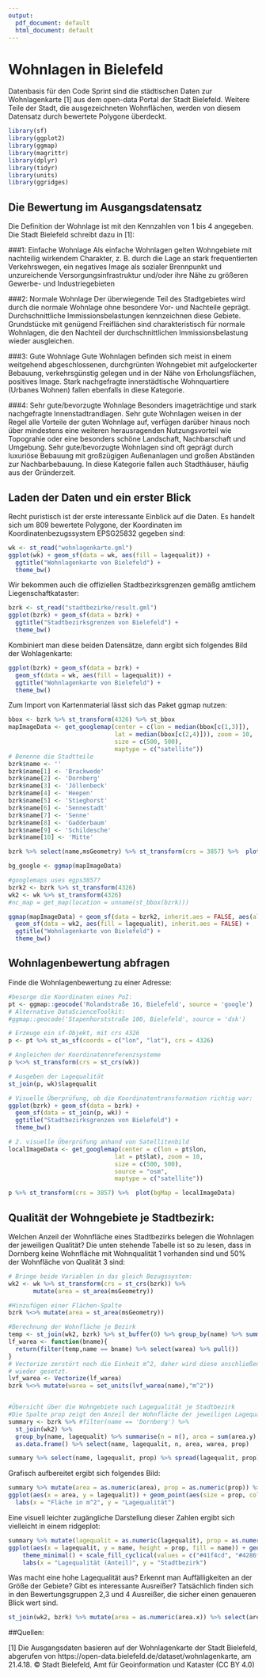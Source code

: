 ```yaml
---
output:
  pdf_document: default
  html_document: default
---
```

# Wohnlagen in Bielefeld

Datenbasis für den Code Sprint sind die städtischen Daten zur Wohnlagenkarte [1] aus dem open-data Portal der Stadt Bielefeld. Weitere Teile der Stadt, die ausgezeichneten Wohnflächen, werden von diesem Datensatz durch bewertete Polygone überdeckt.


```r
library(sf)
library(ggplot2)
library(ggmap)
library(magrittr)
library(dplyr)
library(tidyr)
library(units)
library(ggridges)
```

## Die Bewertung im Ausgangsdatensatz

Die Definition der Wohnlage ist mit den Kennzahlen von 1 bis 4 angegeben. Die Stadt Bielefeld schreibt dazu in [1]:

###1: Einfache Wohnlage
Als einfache Wohnlagen gelten Wohngebiete mit nachteilig wirkendem Charakter, z. B. durch die Lage an stark frequentierten Verkehrswegen, ein negatives Image als sozialer Brennpunkt und unzureichende Versorgungsinfrastruktur und/oder ihre Nähe zu größeren Gewerbe- und Industriegebieten

###2: Normale Wohnlage
Der überwiegende Teil des Stadtgebietes wird durch die normale Wohnlage ohne besondere Vor- und Nachteile geprägt. Durchschnittliche Immissionsbelastungen kennzeichnen diese Gebiete. Grundstücke mit genügend Freiflächen sind charakteristisch für normale Wohnlagen, die den Nachteil der durchschnittlichen Immissionsbelastung wieder ausgleichen.

###3: Gute Wohnlage
Gute Wohnlagen befinden sich meist in einem weitgehend abgeschlossenen, durchgrünten Wohngebiet mit aufgelockerter Bebauung, verkehrsgünstig gelegen und in der Nähe von Erholungsflächen, positives Image. Stark nachgefragte innerstädtische Wohnquartiere (Urbanes Wohnen) fallen ebenfalls in diese Kategorie.

###4: Sehr gute/bevorzugte Wohnlage
Besonders imageträchtige und stark nachgefragte Innenstadtrandlagen. Sehr gute Wohnlagen weisen in der Regel alle Vorteile der guten Wohnlage auf, verfügen darüber hinaus noch über mindestens eine weiteren herausragenden Nutzungsvorteil wie Topograhie oder eine besonders schöne Landschaft, Nachbarschaft und Umgebung. Sehr gute/bevorzugte Wohnlagen sind oft geprägt durch luxuriöse Bebauung mit großzügigen Außenanlagen und großen Abständen zur Nachbarbebauung. In diese Kategorie fallen auch Stadthäuser, häufig aus der Gründerzeit. 

## Laden der Daten und ein erster Blick

Recht puristisch ist der erste interessante Einblick auf die Daten. Es handelt sich um 809 bewertete Polygone, der Koordinaten im Koordinatenbezugssystem EPSG25832 gegeben sind:

```r
wk <- st_read("wohnlagenkarte.gml")
ggplot(wk) + geom_sf(data = wk, aes(fill = lagequalit)) +
  ggtitle("Wohnlagenkarte von Bielefeld") +
  theme_bw()

```

Wir bekommen auch die offiziellen Stadtbezirksgrenzen gemäßg amtlichem Liegenschaftkataster:

```r
bzrk <- st_read("stadtbezirke/result.gml")
ggplot(bzrk) + geom_sf(data = bzrk) +
  ggtitle("Stadtbezirksgrenzen von Bielefeld") +
  theme_bw()

```

Kombiniert man diese beiden Datensätze, dann ergibt sich folgendes Bild der Wohlagenkarte:
```r
ggplot(bzrk) + geom_sf(data = bzrk) +
  geom_sf(data = wk, aes(fill = lagequalit)) +
  ggtitle("Wohnlagenkarte von Bielefeld") +
  theme_bw()

```

Zum Import von Kartenmaterial lässt sich das Paket ggmap nutzen:

```r
bbox <- bzrk %>% st_transform(4326) %>% st_bbox
mapImageData <- get_googlemap(center = c(lon = median(bbox[c(1,3)]), 
                              lat = median(bbox[c(2,4)])), zoom = 10,
                              size = c(500, 500),
                              maptype = c("satellite")) 
# Benenne die Stadtteile
bzrk$name <- ''
bzrk$name[1] <- 'Brackwede'
bzrk$name[2] <- 'Dornberg'
bzrk$name[3] <- 'Jöllenbeck'
bzrk$name[4] <- 'Heepen'
bzrk$name[5] <- 'Stieghorst'
bzrk$name[6] <- 'Sennestadt'
bzrk$name[7] <- 'Senne'
bzrk$name[8] <- 'Gadderbaum'
bzrk$name[9] <- 'Schildesche'
bzrk$name[10] <- 'Mitte'

bzrk %>% select(name,msGeometry) %>% st_transform(crs = 3857) %>%  plot(main = "Stadtbezirke", bgMap = mapImageData)
```

```r

bg_google <- ggmap(mapImageData)

#googlemaps uses egps3857?
bzrk2 <- bzrk %>% st_transform(4326)
wk2 <- wk %>% st_transform(4326)
#nc_map = get_map(location = unname(st_bbox(bzrk)))

ggmap(mapImageData) + geom_sf(data = bzrk2, inherit.aes = FALSE, aes(alpha = 0.8)) +
  geom_sf(data = wk2, aes(fill = lagequalit), inherit.aes = FALSE) +
  ggtitle("Wohnlagenkarte von Bielefeld") +
  theme_bw()

```
## Wohnlagenbewertung abfragen

Finde die Wohnlagenbewertung zu einer Adresse:

```r


#besorge die Koordinaten eines PoI:
pt <- ggmap::geocode('Rolandstraße 16, Bielefeld', source = 'google')
# Alternative DataScienceToolkit:
#ggmap::geocode('Stapenhorststraße 100, Bielefeld', source = 'dsk')

# Erzeuge ein sf-Objekt, mit crs 4326
p <- pt %>% st_as_sf(coords = c("lon", "lat"), crs = 4326)

# Angleichen der Koordinatenreferenzsysteme
p %<>% st_transform(crs = st_crs(wk))

# Ausgeben der Lagequalität
st_join(p, wk)$lagequalit

# Visuelle Überprüfung, ob die Koordinatentransformation richtig war:
ggplot(bzrk) + geom_sf(data = bzrk) +
  geom_sf(data = st_join(p, wk)) +
  ggtitle("Stadtbezirksgrenzen von Bielefeld") +
  theme_bw()

# 2. visuelle Überprüfung anhand von Satellitenbild
localImageData <- get_googlemap(center = c(lon = pt$lon, 
                              lat = pt$lat), zoom = 10,
                              size = c(500, 500),
                              source = "osm",
                              maptype = c("satellite")) 

p %>% st_transform(crs = 3857) %>%  plot(bgMap = localImageData)

```


## Qualität der Wohngebiete je Stadtbezirk:

Welchen Anzeil der Wohnfläche eines Stadtbezirks belegen die Wohnlagen der jeweiligen Qualität? Die unten stehende Tabelle ist so zu lesen, dass in Dornberg keine Wohnfläche mit Wohnqualität 1 vorhanden sind und 50% der Wohnfläche von Qualität 3 sind:
```r
# Bringe beide Variablen in das gleich Bezugssystem:
wk2 <- wk %>% st_transform(crs = st_crs(bzrk)) %>%
       mutate(area = st_area(msGeometry))

#Hinzufügen einer Flächen-Spalte
bzrk %<>% mutate(area = st_area(msGeometry))

#Berechnung der Wohnfläche je Bezirk
temp <- st_join(wk2, bzrk) %>% st_buffer(0) %>% group_by(name) %>% summarise(warea = sum(area.x)) %>% as.data.frame()
lf_warea <- function(bname){
  return(filter(temp,name == bname) %>% select(warea) %>% pull())
}
# Vectorize zerstört noch die Einheit m^2, daher wird diese anschließend
# wieder gesetzt.
lvf_warea <- Vectorize(lf_warea)
bzrk %<>% mutate(warea = set_units(lvf_warea(name),"m^2"))


#Übersicht über die Wohngebiete nach Lagequalität je Stadtbezirk
#Die Spalte prop zeigt den Anzeil der Wohnfläche der jeweiligen Lagequalität an der Gesamtfläche des Bezirks:
summary <- bzrk %>% #filter(name == 'Dornberg') %>% 
  st_join(wk2) %>% 
  group_by(name, lagequalit) %>% summarise(n = n(), area = sum(area.y), warea = mean(warea), prop = sum(area.y) / mean(warea) ) %>%
  as.data.frame() %>% select(name, lagequalit, n, area, warea, prop) 

summary %>% select(name, lagequalit, prop) %>% spread(lagequalit, prop)
```

Grafisch aufbereitet ergibt sich folgendes Bild:

```r

summary %>% mutate(area = as.numeric(area), prop = as.numeric(prop)) %>%
ggplot(aes(x = area, y = lagequalit)) + geom_point(aes(size = prop, color = name)) + 
  labs(x = "Fläche in m^2", y = "Lagequalität")
```

Eine visuell leichter zugängliche Darstellung dieser Zahlen ergibt sich vielleicht in einem ridgeplot:

```r


summary %>% mutate(lagequalit = as.numeric(lagequalit), prop = as.numeric(prop)) %>%
ggplot(aes(x = lagequalit, y = name, height = prop, fill = name)) + geom_density_ridges(stat = "identity", scale = 1) +
    theme_minimal() + scale_fill_cyclical(values = c("#41f4cd", "#4286f4")) +
    labs(x = "Lagequalität (Anteil)", y = "Stadtbezirk")

```

Was macht eine hohe Lagequalität aus? Erkennt man Auffälligkeiten an der Größe der Gebiete? Gibt es interessante Ausreißer? Tatsächlich finden sich in den Bewertungsgruppen 2,3 und 4 Ausreißer, die sicher einen genaueren Blick wert sind.

```r
st_join(wk2, bzrk) %>% mutate(area = as.numeric(area.x)) %>% select(area, lagequalit, name) %>% ggplot(aes(x = area, y = lagequalit)) + geom_point(aes(color = name)) + labs(x = "Fläche in m^2", y = "Lagequalität")

```

##Quellen:

[1] Die Ausgangsdaten basieren auf der Wohnlagenkarte der Stadt Bielefeld, abgerufen von https://open-data.bielefeld.de/dataset/wohnlagenkarte, am 21.4.18. © Stadt Bielefeld, Amt für Geoinformation und Kataster (CC BY 4.0)

